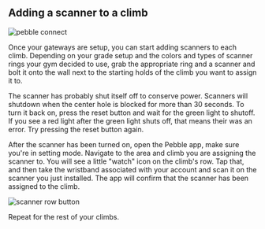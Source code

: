 ## Adding a scanner to a climb

![pebble connect](../images/scanner-tap.jpg)

Once your gateways are setup, you can start adding scanners to each climb. Depending on your grade setup and the colors and types of scanner rings your gym decided to use, grab the appropriate ring and a scanner and bolt it onto the wall next to the starting holds of the climb you want to assign it to.

The scanner has probably shut itself off to conserve power. Scanners will shutdown when the center hole is blocked for more than 30 seconds. To turn it back on, press the reset button and wait for the green light to shutoff. If you see a red light after the green light shuts off, that means their was an error. Try pressing the reset button again.

After the scanner has been turned on, open the Pebble app, make sure you're in setting mode. Navigate to the area and climb you are assigning the scanner to. You will see a little "watch" icon on the climb's row. Tap that, and then take the wristband associated with your account and scan it on the scanner you just installed. The app will confirm that the scanner has been assigned to the climb. 

![scanner row button](../images/scanner-row-button.jpg)

Repeat for the rest of your climbs.

